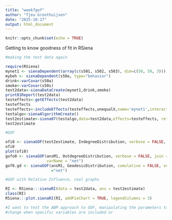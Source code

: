 ```yaml
---
title: "week7gof"
author: "Tjeu Groothuijsen"
date: "2025-10-17"
output: html_document
---
```


```r
knitr::opts_chunk$set(echo = TRUE)
```

Getting to know goodness of fit in RSiena

```r
#making the test data again

require(RSiena)
mynet1 <- sienaDependent(array(c(s501, s502, s503), dim=c(50, 50, 3)))
mybeh <- sienaDependent(s50a, type="behavior")
drink<-varCovar(s50a)
smoke<-varCovar(s50s)
test2data<-sienaDataCreate(mynet1,drink,smoke)
print01Report(test2data)
testeffects<-getEffects(test2data)
testeffects
testeffects<-includeEffects(testeffects,unequalX,name='mynet1',interaction1='smoke')
testalgo<-sienaAlgorithmCreate()
test2estimate<-siena07(testalgo,data=test2data,effects=testeffects, returnDeps=TRUE)
test2estimate

```

```r
#GOF

ofi0 <- sienaGOF(test2estimate, IndegreeDistribution, verbose = FALSE, join = TRUE, varName = "mynet1")
ofi0
plot(ofi0)
gofo0 <- sienaGOF(ansM1, OutdegreeDistribution, verbose = FALSE, join = TRUE, levls = c(0:10, 15, 20),
                  varName = "net")
gof0.gd <- sienaGOF(ansM1, GeodesicDistribution, cumulative = FALSE, verbose = FALSE, join = TRUE, varName 
                    ="net")

#GOF with Relative Influence, cool graphs

RI <- RSiena:::sienaRI(data = test2data, ans = test2estimate)
class(RI)
RSiena:::plot.sienaRI(RI, addPieChart = TRUE, legendColumns = 3)


```

```r
#I want to test the ABM approach to GOF, manipulating the parameters to see if predictions from the simulations
#change when specific variables are included or



```